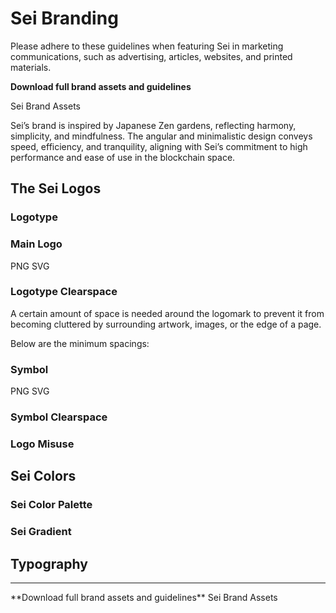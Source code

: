 # Sei Branding


<Callout type="info">
Please adhere to these guidelines when featuring Sei in marketing communications, such as advertising, articles, websites, and printed materials.

**Download full brand assets and guidelines**

<DownloadButton url="https://cdn.sei.io/assets/Sei-Brand-Assets.zip" fileName="Sei-Brand-Assets.zip">
  Sei Brand Assets
</DownloadButton>
</Callout>

Sei’s brand is inspired by Japanese Zen gardens, reflecting harmony, simplicity,
and mindfulness. The angular and minimalistic design conveys speed, efficiency,
and tranquility, aligning with Sei’s commitment to high performance and ease of
use in the blockchain space.

## The Sei Logos

### Logotype

<BrandImage url="https://cdn.sei.io/assets/B1GDjRdX0.png" alt="Logotype" name="Logotype" />

### Main Logo

<BrandImage url="https://cdn.sei.io/assets/Sei_Colors_Logo_Light.svg" alt="Main Logo" name="Main Logo" />

<DownloadButton url="https://cdn.sei.io/assets/Sei_Colors_Logo_Light.png" fileName="Sei_Colors_Logo_Light.png">
  PNG
</DownloadButton>
<DownloadButton url="https://cdn.sei.io/assets/Sei_Colors_Logo_Light.svg" fileName="Sei_Colors_Logo_Light.svg">
  SVG
</DownloadButton>

### Logotype Clearspace

A certain amount of space is needed around the logomark to prevent it from
becoming cluttered by surrounding artwork, images, or the edge of a page.

Below are the minimum spacings:

<BrandImage url="https://cdn.sei.io/assets/ByfL3COXA.png" alt="Logotype Clearspace 1" name="Logotype Clearspace 1" />
<BrandImage url="https://cdn.sei.io/assets/r1Tw3R_XC.png" alt="Logotype Clearspace 2" name="Logotype Clearspace 2" />

### Symbol

<BrandImage url="https://cdn.sei.io/assets/ryqdnAu7R.png" alt="Symbol 1" name="Symbol 1" />
<BrandImage url="https://cdn.sei.io/assets/Sei_Symbol_Gradient.svg" alt="Symbol 2" name="Symbol 2" />

<DownloadButton url="https://cdn.sei.io/assets/Sei_Symbol_Gradient.png" fileName="Sei_Symbol_Gradient.png">
  PNG
</DownloadButton>
<DownloadButton url="https://cdn.sei.io/assets/Sei_Symbol_Gradient.svg" fileName="Sei_Symbol_Gradient.svg">
  SVG
</DownloadButton>

### Symbol Clearspace

<BrandImage url="https://cdn.sei.io/assets/ByXjhCumC.png" alt="Symbol Clearspace" name="Symbol Clearspace" />

### Logo Misuse

<BrandImage url="https://cdn.sei.io/assets/HJb32AOXA.png" alt="Logo Misuse" name="Logo Misuse" />

## Sei Colors

### Sei Color Palette

<BrandImage url="https://cdn.sei.io/assets/HktA3AOm0.png" alt="Sei Color Palette" name="Sei Color Palette" />

### Sei Gradient

<BrandImage url="https://cdn.sei.io/assets/S1003AOm0.png" alt="Sei Gradient" name="Sei Gradient" />

## Typography

<BrandImage url="https://cdn.sei.io/assets/rJB1pAdQ0.png" alt="Typography 1" name="Typography 1" />
<BrandImage url="https://cdn.sei.io/assets/rkn1pAOX0.png" alt="Typography 2" name="Typography 2" />
<BrandImage url="https://cdn.sei.io/assets/HySxa0_70.png" alt="Typography 3" name="Typography 3" />
<BrandImage url="https://cdn.sei.io/assets/ryhxp0uXC.png" alt="Typography 4" name="Typography 4" />

---

<Callout type="info">
**Download full brand assets and guidelines**

<DownloadButton url="https://cdn.sei.io/assets/Sei-Brand-Assets.zip" fileName="Sei-Brand-Assets.zip">
  Sei Brand Assets
</DownloadButton>
</Callout>
